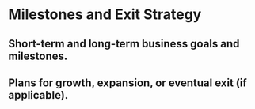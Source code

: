 # Milestones and Exit Strategy

## Short-term and long-term business goals and milestones.

## Plans for growth, expansion, or eventual exit (if applicable).
